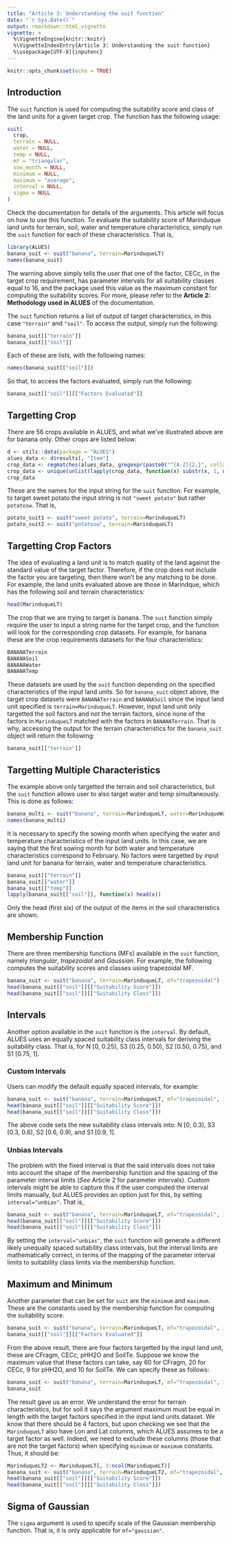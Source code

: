 ```yaml
---
title: "Article 3: Understanding the suit function"
date: "`r Sys.Date()`"
output: rmarkdown::html_vignette
vignette: >
  %\VignetteEngine{knitr::knitr}
  %\VignetteIndexEntry{Article 3: Understanding the suit function}
  %\usepackage[UTF-8]{inputenc}
---
```


```r
knitr::opts_chunk$set(echo = TRUE)
```
## Introduction
The `suit` function is used for computing the suitability score and class of the land units for a given target crop. The function has the following usage:
```r
suit(
  crop,
  terrain = NULL,
  water = NULL,
  temp = NULL,
  mf = "triangular",
  sow_month = NULL,
  minimum = NULL,
  maximum = "average",
  interval = NULL,
  sigma = NULL
)
```
Check the documentation for details of the arguments. This article will focus on how to use this function. To evaluate the suitability score of Marinduque land units for terrain, soil, water and temperature characteristics, simply run the `suit` function for each of these characteristics. That is,
```r
library(ALUES)
banana_suit <- suit("banana", terrain=MarinduqueLT)
names(banana_suit)
```
The warning above simply tells the user that one of the factor, CECc, in the target crop requirement, has parameter intervals for all suitability classes equal to 16, and the package used this value as the maximum constant for computing the suitability scores. For more, please refer to the **Article 2: Methodology used in ALUES** of the documentation.

The `suit` function returns a list of output of target characteristics, in this case `"terrain"` and `"soil"`. To access the output, simply run the following:
```r
banana_suit[["terrain"]]
banana_suit[["soil"]]
```
Each of these are lists, with the following names:
```r
names(banana_suit[["soil"]])
```
So that, to access the factors evaluated, simply run the following:
```r
banana_suit[["soil"]][["Factors Evaluated"]]
```

## Targetting Crop
There are 56 crops available in ALUES, and what we've illustrated above are for banana only. Other crops are listed below:
```r
d <- utils::data(package = "ALUES")
alues_data <- d$results[, "Item"]
crop_data <- regmatches(alues_data, gregexpr(paste0("^[A-Z]{2,}", collapse = "|"), alues_data))
crop_data <- unique(unlist(lapply(crop_data, function(x) substr(x, 1, nchar(x)-1))))
crop_data
```
These are the names for the input string for the `suit` function. For example, to target sweet potato the input string is not `"sweet potato"` but rather `potatosw`. That is,
```r
potato_suit1 <- suit("sweet potato", terrain=MarinduqueLT)
potato_suit2 <- suit("potatosw", terrain=MarinduqueLT)
```

## Targetting Crop Factors
The idea of evaluating a land unit is to match quality of the land against the standard value of the target factor. Therefore, if the crop does not include the factor you are targeting, then there won't be any matching to be done. For example, the land units evaluated above are those in Marindque, which has the following soil and terrain characteristics:
```r
head(MarinduqueLT)
```
The crop that we are trying to target is banana. The `suit` function simply require the user to input a string name for the target crop, and the function will look for the corresponding crop datasets. For example, for banana these are the crop requirements datasets for the four characteristics:
```r
BANANATerrain
BANANASoil
BANANAWater
BANANATemp
```
These datasets are used by the `suit` function depending on the specified characteristics of the input land units. So for `banana_suit` object above, the target crop datasets were `BANANATerrain` and `BANANASoil` since the input land unit specified is `terrain=MarinduqueLT`. However, input land unit only targetted the soil factors and not the terrain factors, since none of the factors in `MarinduqueLT` matched with the factors in `BANANATerrain`. That is why, accessing the output for the terrain characteristics for the `banana_suit` object will return the following:
```r
banana_suit[["terrain"]]
```

## Targetting Multiple Characteristics
The example above only targetted the terrain and soil characteristics, but the `suit` function allows user to also target water and temp simultaneously. This is done as follows:
```r
banana_multi <- suit("banana", terrain=MarinduqueLT, water=MarinduqueWater, temp=MarinduqueTemp, sow_month=2)
names(banana_multi)
```
It is necessary to specify the sowing month when specifying the water and temperature characteristics of the input land units. In this case, we are saying that the first sowing month for both water and temperature characteristics correspond to February. No factors were targetted by input land unit for banana for terrain, water and temperature characteristics.
```r
banana_suit[["terrain"]]
banana_suit[["water"]]
banana_suit[["temp"]]
lapply(banana_suit[["soil"]], function(x) head(x))
```
Only the head (first six) of the output of the items in the soil characteristics are shown.

## Membership Function
There are three membership functions (MFs) available in the `suit` function, namely *triangular*, *trapezoidal* and *Gaussian*. For example, the following computes the suitability scores and classes using trapezoidal MF.
```r
banana_suit <- suit("banana", terrain=MarinduqueLT, mf="trapezoidal")
head(banana_suit[["soil"]][["Suitability Score"]])
head(banana_suit[["soil"]][["Suitability Class"]])
```

## Intervals
Another option available in the `suit` function is the `interval`. By default, ALUES uses an equally spaced suitability class intervals for deriving the suitability class. That is, for N [0, 0.25), S3 [0.25, 0.50), S2 [0.50, 0.75), and S1 [0.75, 1].

### Custom Intervals
Users can modify the default equally spaced intervals, for example:
```r
banana_suit <- suit("banana", terrain=MarinduqueLT, mf="trapezoidal", interval=c(0, 0.3, 0.6, 0.9, 1))
head(banana_suit[["soil"]][["Suitability Score"]])
head(banana_suit[["soil"]][["Suitability Class"]])
```
The above code sets the new suitability class intervals into: N [0, 0.3), S3 [0.3, 0.6), S2 [0.6, 0.9), and S1 [0.9, 1].

### Unbias Intervals
The problem with the fixed interval is that the said intervals does not take into account the shape of the membership function and the spacing of the parameter interval limits (*See* Article 2 for parameter intervals). Custom intervals might be able to capture this if the user computed the interval limits manually, but ALUES provides an option just for this, by setting `interval="unbias"`. That is,
```r
banana_suit <- suit("banana", terrain=MarinduqueLT, mf="trapezoidal", interval="unbias")
head(banana_suit[["soil"]][["Suitability Score"]])
head(banana_suit[["soil"]][["Suitability Class"]])
```
By setting the `interval="unbias"`, the `suit` function will generate a different likely unequally spaced suitability class intervals, but the interval limits are mathematically correct, in terms of the mapping of the parameter interval limits to suitability class limits via the membership function.

## Maximum and Minimum
Another parameter that can be set for `suit` are the `minimum` and `maximum`. These are the constants used by the membership function for computing the suitability score.
```r
banana_suit <- suit("banana", terrain=MarinduqueLT, mf="trapezoidal", interval="unbias")
banana_suit[["soil"]][["Factors Evaluated"]]
```
From the above result, there are four factors targetted by the input land unit, these are CFragm, CECc, pHH2O and SoilTe. Suppose we know the maximum value that these factors can take, say 60 for CFragm, 20 for CECc, 9 for pHH2O, and 10 for SoilTe. We can specify these as follows:
```r
banana_suit <- suit("banana", terrain=MarinduqueLT, mf="trapezoidal", interval="unbias", maximum=c(60, 20, 9, 10))
banana_suit
```
The result gave us an error. We understand the error for terrain characteristics, but for soil it says the argument maximum must be equal in length with the target factors specified in the input land units dataset. We know that there should be 4 factors, but upon checking we see that the `MarinduqueLT` also have Lon and Lat columns, which ALUES assumes to be a target factor as well. Indeed, we need to exclude these columns (those that are not the target factors) when specifying `minimum` or `maximum` constants. Thus, it should be:
```r
MarinduqueLT2 <- MarinduqueLT[, 3:ncol(MarinduqueLT)]
banana_suit <- suit("banana", terrain=MarinduqueLT2, mf="trapezoidal", interval="unbias", maximum=c(60, 20, 9, 10))
head(banana_suit[["soil"]][["Suitability Score"]])
head(banana_suit[["soil"]][["Suitability Class"]])
```

## Sigma of Gaussian
The `sigma` argument is used to specify scale of the Gaussian membership function. That is, it is only applicable for `mf="gaussian"`.